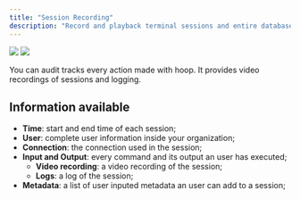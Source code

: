 ```yaml
---
title: "Session Recording"
description: "Record and playback terminal sessions and entire databases connections."
---
```


<Frame>
  <img
    className="block dark:hidden"
    src="/images/learn/session-recording_light.png"
  />
  <img
    className="hidden dark:block"
    src="/images/learn/session-recording_dark.png"
  />
</Frame>

You can audit tracks every action made with hoop. It provides video recordings of sessions and logging.

## Information available

- **Time**: start and end time of each session;
- **User**: complete user information inside your organization;
- **Connection**: the connection used in the session;
- **Input and Output**: every command and its output an user has executed;
    - **Video recording**: a video recording of the session;
    - **Logs**: a log of the session;
- **Metadata**: a list of user inputed metadata an user can add to a session;
